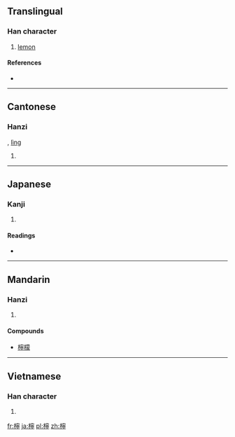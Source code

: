 {{also|柠}}
==Translingual==

===Han character===
{{Han char|rn=75|rad=木|as=14|sn=18|four=4392<sub>1</sub>|canj=木十心弓 (DJPN)}}

# [[lemon]]

====References====
* {{Han ref|kx=0558.440|dkj=15742|dj=0948.140|hdz=21311.020|uh=6AB8|ud=27320|bh=C266|bd=49766}}

----

==Cantonese==

===Hanzi===
{{yue-hanzi|jyut=|y=ning4|sim=柠}}, [[lìng]]

# {{defn|lang=yue|sort=木14}}

----

==Japanese==

===Kanji===
{{ja-kanji|grade=|rs=木14}}

# {{defn|lang=ja|sort=木14}}

====Readings====
* {{ja-readings|on=[[ねい]] (nei), [[どう]] (dō)|kun=}}

----

==Mandarin==

===Hanzi===
{{cmn-hanzi|sim=柠|pin=[[níng]] ([[ning2]])|wg=ning<sup>2</sup>}}

# {{defn|lang=cmn|sort=木14}}

====Compounds====
{{top2}}
* [[檸檬]]
{{bottom}}

----

==Vietnamese==

===Han character===
{{vi-hantu|[[nịnh]]|rs=木14}}

# {{defn|lang=vi|sort=木14}}

[[fr:檸]]
[[ja:檸]]
[[pl:檸]]
[[zh:檸]]
